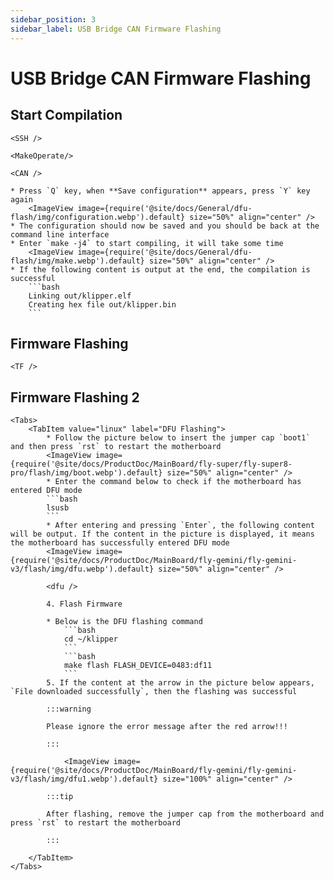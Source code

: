 ```yaml
---
sidebar_position: 3
sidebar_label: USB Bridge CAN Firmware Flashing
---
```




# USB Bridge CAN Firmware Flashing

## Start Compilation

    <SSH />

    <MakeOperate/>

    <CAN />

    * Press `Q` key, when **Save configuration** appears, press `Y` key again
        <ImageView image={require('@site/docs/General/dfu-flash/img/configuration.webp').default} size="50%" align="center" />
    * The configuration should now be saved and you should be back at the command line interface
    * Enter `make -j4` to start compiling, it will take some time
        <ImageView image={require('@site/docs/General/dfu-flash/img/make.webp').default} size="50%" align="center" />
    * If the following content is output at the end, the compilation is successful
        ```bash
        Linking out/klipper.elf
        Creating hex file out/klipper.bin
        ```

## Firmware Flashing

    <TF />

## Firmware Flashing 2
    <Tabs>
        <TabItem value="linux" label="DFU Flashing">
            * Follow the picture below to insert the jumper cap `boot1` and then press `rst` to restart the motherboard
            <ImageView image={require('@site/docs/ProductDoc/MainBoard/fly-super/fly-super8-pro/flash/img/boot.webp').default} size="50%" align="center" />
            * Enter the command below to check if the motherboard has entered DFU mode
            ```bash
            lsusb
            ```
            * After entering and pressing `Enter`, the following content will be output. If the content in the picture is displayed, it means the motherboard has successfully entered DFU mode
            <ImageView image={require('@site/docs/ProductDoc/MainBoard/fly-gemini/fly-gemini-v3/flash/img/dfu.webp').default} size="50%" align="center" />
           
            <dfu />

            4. Flash Firmware

            * Below is the DFU flashing command
                ```bash
                cd ~/klipper
                ```
                ```bash
                make flash FLASH_DEVICE=0483:df11
                ```
            5. If the content at the arrow in the picture below appears, `File downloaded successfully`, then the flashing was successful

            :::warning

            Please ignore the error message after the red arrow!!!

            :::

                <ImageView image={require('@site/docs/ProductDoc/MainBoard/fly-gemini/fly-gemini-v3/flash/img/dfu1.webp').default} size="100%" align="center" />

            :::tip

            After flashing, remove the jumper cap from the motherboard and press `rst` to restart the motherboard

            :::

        </TabItem>
    </Tabs>
